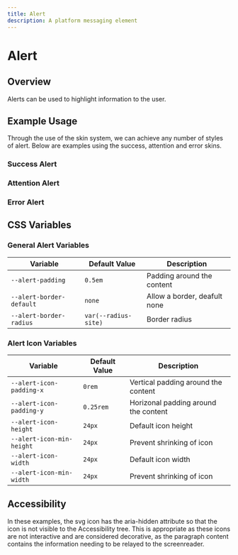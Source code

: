 ```yaml
---
title: Alert
description: A platform messaging element
---
```



# Alert

## Overview

Alerts can be used to highlight information to the user.

## Example Usage

Through the use of the skin system, we can achieve any number of styles of alert. Below are examples using the success, attention and error skins.

### Success Alert

<ShowComponent>
  <SuccessAlert />
</ShowComponent>

### Attention Alert

<ShowComponent>
  <InfoAlert />
</ShowComponent>

### Error Alert

<ShowComponent>
  <ErrorAlert />
</ShowComponent>

## CSS Variables

### General Alert Variables

| Variable                 | Default Value        | Description                  |
| ------------------------ | -------------------- | ---------------------------- |
| `--alert-padding`        | `0.5em`              | Padding around the content   |
| `--alert-border-default` | `none`               | Allow a border, deafult none |
| `--alert-border-radius`  | `var(--radius-site)` | Border radius                |

### Alert Icon Variables

| Variable                  | Default Value | Description                          |
| ------------------------- | ------------- | ------------------------------------ |
| `--alert-icon-padding-x`  | `0rem`        | Vertical padding around the content  |
| `--alert-icon-padding-y`  | `0.25rem`     | Horizonal padding around the content |
| `--alert-icon-height`     | `24px`        | Default icon height                  |
| `--alert-icon-min-height` | `24px`        | Prevent shrinking of icon            |
| `--alert-icon-width`      | `24px`        | Default icon width                   |
| `--alert-icon-min-width`  | `24px`        | Prevent shrinking of icon            |

## Accessibility

In these examples, the svg icon has the aria-hidden attribute so that the icon is not visible to the Accessibility tree. This is appropriate as these icons are not interactive and are considered decorative, as the paragraph content contains the information needing to be relayed to the screenreader.
